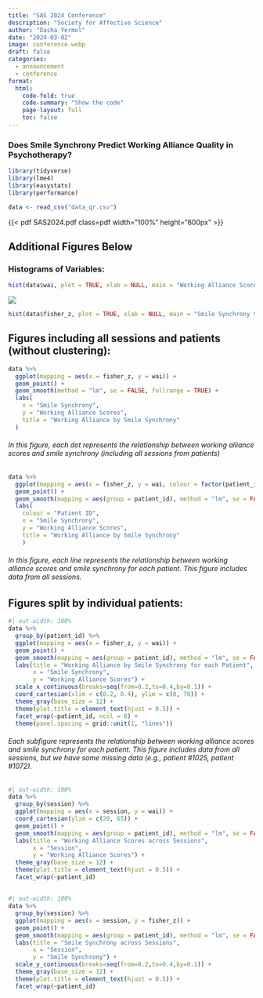 ---
title: "SAS 2024 Conference"
description: "Society for Affective Science"
author: "Dasha Yermol"
date: "2024-03-02"
image: conference.webp
draft: false
categories:
  - announcement
  - conference
format:
  html:
    code-fold: true
    code-summary: "Show the code"
    page-layout: full
    toc: false
---


### Does Smile Synchrony Predict Working Alliance Quality in Psychotherapy?

```{r, message = FALSE, include = FALSE}
library(tidyverse)
library(lme4)
library(easystats)
library(performance)
```

```{r, include = FALSE}
data <- read_csv("data_qr.csv")
```


<style>
.pdf {
  border: 4px solid grey;
  margin: 0;
}
</style>


<div height="600px" width="100%">
{{< pdf SAS2024.pdf class=pdf width="100%" height="600px" >}}
</div>

## Additional Figures Below

### Histograms of Variables:
```{r, output = TRUE, echo = FALSE}

hist(data$wai, plot = TRUE, xlab = NULL, main = "Working Alliance Scores")

```

![ ](smile_hist.png)

```{r, output = TRUE, echo = FALSE}
hist(data$fisher_z, plot = TRUE, xlab = NULL, main = "Smile Synchrony Scores")
```


## Figures including all sessions and patients (without clustering):
```{r, warning = FALSE, message = FALSE}
data %>% 
  ggplot(mapping = aes(x = fisher_z, y = wai)) +
  geom_point() +
  geom_smooth(method = "lm", se = FALSE, fullrange = TRUE) +
  labs(
    x = "Smile Synchrony",
    y = "Working Alliance Scores",
    title = "Working Alliance by Smile Synchrony"
  )
```
###### In this figure, each dot represents the relationship between working alliance scores and smile synchrony (including all sessions from patients)
##
```{r, warning = FALSE, message = FALSE}
data %>% 
  ggplot(mapping = aes(x = fisher_z, y = wai, colour = factor(patient_id))) +
  geom_point() +
  geom_smooth(mapping = aes(group = patient_id), method = "lm", se = FALSE, fullrange = TRUE) +
  labs(
    colour = "Patient ID",
    x = "Smile Synchrony",
    y = "Working Alliance Scores",
    title = "Working Alliance by Smile Synchrony"
    )
```
###### In this figure, each line represents the relationship between working alliance scores and smile synchrony for each patient. This figure includes data from all sessions.

##

## Figures split by individual patients:
```{r, warning = FALSE, message = FALSE, fig.width=10, fig.height=10}
#| out-width: 100%
data %>% 
  group_by(patient_id) %>%
  ggplot(mapping = aes(x = fisher_z, y = wai)) + 
  geom_point() +
  geom_smooth(mapping = aes(group = patient_id), method = "lm", se = FALSE, fullrange = TRUE) +
  labs(title = "Working Alliance by Smile Synchrony for each Patient",
       x = "Smile Synchrony",
       y = "Working Alliance Scores") +
  scale_x_continuous(breaks=seq(from=0.2,to=0.4,by=0.1)) +
  coord_cartesian(xlim = c(0.2, 0.4), ylim = c(0, 70)) +
  theme_gray(base_size = 12) +
  theme(plot.title = element_text(hjust = 0.5)) +
  facet_wrap(~patient_id, ncol = 8) +
  theme(panel.spacing = grid::unit(1, "lines"))
```
###### Each subfigure represents the relationship between working alliance scores and smile synchrony for each patient. This figure includes data from all sessions, but we have some missing data (e.g., patient #1025, patient #1072).

##

```{r, warning = FALSE, message = FALSE,fig.width=10, fig.height=10}
#| out-width: 100%
data %>% 
  group_by(session) %>%
  ggplot(mapping = aes(x = session, y = wai)) + 
  coord_cartesian(ylim = c(20, 65)) +
  geom_point() +
  geom_smooth(mapping = aes(group = patient_id), method = "lm", se = FALSE, fullrange = TRUE) +
  labs(title = "Working Alliance Scores across Sessions",
       x = "Session",
       y = "Working Alliance Scores") +
  theme_gray(base_size = 12) +
  theme(plot.title = element_text(hjust = 0.5)) +
  facet_wrap(~patient_id)
```

##

```{r, warning = FALSE, message = FALSE, fig.width=10, fig.height=10}
#| out-width: 100%
data %>% 
  group_by(session) %>%
  ggplot(mapping = aes(x = session, y = fisher_z)) +
  geom_point() +
  geom_smooth(mapping = aes(group = patient_id), method = "lm", se = FALSE, fullrange = TRUE) +
  labs(title = "Smile Synchrony across Sessions",
       x = "Session",
       y = "Smile Synchrony") +
  scale_y_continuous(breaks=seq(from=0.2,to=0.4,by=0.1)) +
  theme_gray(base_size = 12) +
  theme(plot.title = element_text(hjust = 0.5)) +
  facet_wrap(~patient_id)
```

